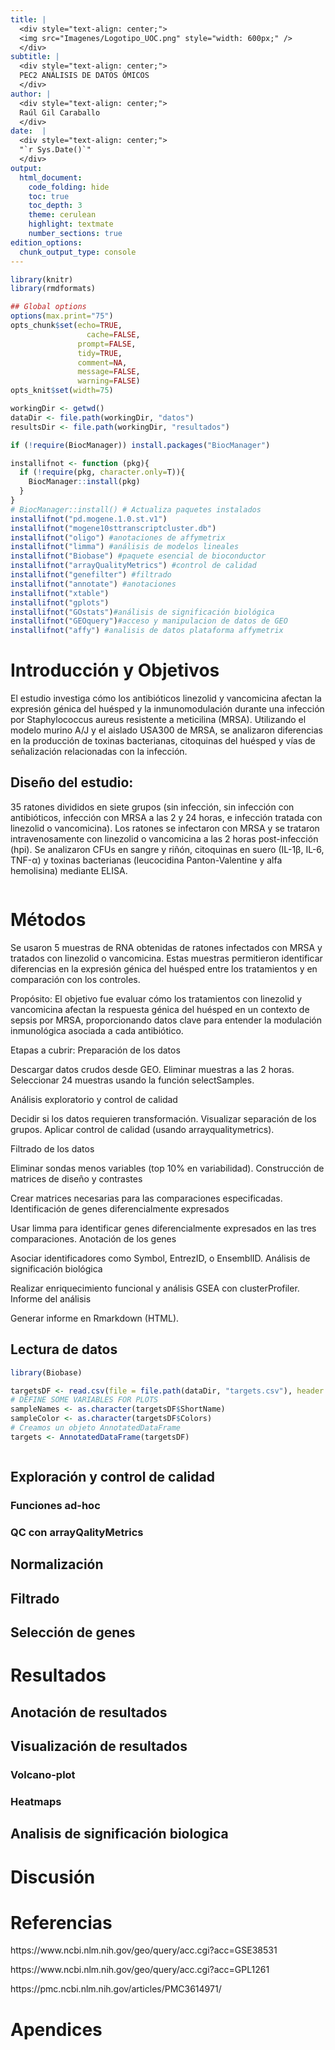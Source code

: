 ```yaml
---
title: |
  <div style="text-align: center;">
  <img src="Imagenes/Logotipo_UOC.png" style="width: 600px;" />
  </div>
subtitle: |
  <div style="text-align: center;">
  PEC2 ANÁLISIS DE DATOS ÓMICOS
  </div>
author: |
  <div style="text-align: center;">
  Raúl Gil Caraballo
  </div>
date:  |
  <div style="text-align: center;">
  "`r Sys.Date()`"
  </div>
output:
  html_document:
    code_folding: hide
    toc: true
    toc_depth: 3
    theme: cerulean
    highlight: textmate
    number_sections: true
edition_options:
  chunk_output_type: console
---
```


```r
library(knitr)
library(rmdformats)

## Global options
options(max.print="75")
opts_chunk$set(echo=TRUE,
	             cache=FALSE,
               prompt=FALSE,
               tidy=TRUE,
               comment=NA,
               message=FALSE,
               warning=FALSE)
opts_knit$set(width=75)

```


```r
workingDir <- getwd()
dataDir <- file.path(workingDir, "datos")
resultsDir <- file.path(workingDir, "resultados")

```


```r
if (!require(BiocManager)) install.packages("BiocManager")

installifnot <- function (pkg){
  if (!require(pkg, character.only=T)){
    BiocManager::install(pkg)
  }
}
# BiocManager::install() # Actualiza paquetes instalados
installifnot("pd.mogene.1.0.st.v1")
installifnot("mogene10sttranscriptcluster.db")
installifnot("oligo") #anotaciones de affymetrix
installifnot("limma") #análisis de modelos lineales
installifnot("Biobase") #paquete esencial de bioconductor
installifnot("arrayQualityMetrics") #control de calidad
installifnot("genefilter") #filtrado
installifnot("annotate") #anotaciones
installifnot("xtable")
installifnot("gplots")
installifnot("GOstats")#análisis de significación biológica
installifnot("GEOquery")#acceso y manipulacion de datos de GEO
installifnot("affy") #analisis de datos plataforma affymetrix

```


# Introducción y Objetivos

El estudio investiga cómo los antibióticos linezolid y vancomicina afectan la expresión génica del huésped y la inmunomodulación durante una infección por Staphylococcus aureus resistente a meticilina (MRSA). Utilizando el modelo murino A/J y el aislado USA300 de MRSA, se analizaron diferencias en la producción de toxinas bacterianas, citoquinas del huésped y vías de señalización relacionadas con la infección.

## Diseño del estudio:

35 ratones divididos en siete grupos (sin infección, sin infección con antibióticos, infección con MRSA a las 2 y 24 horas, e infección tratada con linezolid o vancomicina).
Los ratones se infectaron con MRSA y se trataron intravenosamente con linezolid o vancomicina a las 2 horas post-infección (hpi).
Se analizaron CFUs en sangre y riñón, citoquinas en suero (IL-1β, IL-6, TNF-α) y toxinas bacterianas (leucocidina Panton-Valentine y alfa hemolisina) mediante ELISA.

```r


```


# Métodos

Se usaron 5 muestras de RNA obtenidas de ratones infectados con MRSA y tratados con linezolid o vancomicina. Estas muestras permitieron identificar diferencias en la expresión génica del huésped entre los tratamientos y en comparación con los controles.

Propósito:
El objetivo fue evaluar cómo los tratamientos con linezolid y vancomicina afectan la respuesta génica del huésped en un contexto de sepsis por MRSA, proporcionando datos clave para entender la modulación inmunológica asociada a cada antibiótico.

Etapas a cubrir:
Preparación de los datos

Descargar datos crudos desde GEO.
Eliminar muestras a las 2 horas.
Seleccionar 24 muestras usando la función selectSamples.

Análisis exploratorio y control de calidad

Decidir si los datos requieren transformación.
Visualizar separación de los grupos.
Aplicar control de calidad (usando arrayqualitymetrics).

Filtrado de los datos

Eliminar sondas menos variables (top 10% en variabilidad).
Construcción de matrices de diseño y contrastes

Crear matrices necesarias para las comparaciones especificadas.
Identificación de genes diferencialmente expresados

Usar limma para identificar genes diferencialmente expresados en las tres comparaciones.
Anotación de los genes

Asociar identificadores como Symbol, EntrezID, o EnsemblID.
Análisis de significación biológica

Realizar enriquecimiento funcional y análisis GSEA con clusterProfiler.
Informe del análisis

Generar informe en Rmarkdown (HTML).

## Lectura de datos

```r

library(Biobase)

targetsDF <- read.csv(file = file.path(dataDir, "targets.csv"), header = TRUE, sep = ";")
# DEFINE SOME VARIABLES FOR PLOTS
sampleNames <- as.character(targetsDF$ShortName)
sampleColor <- as.character(targetsDF$Colors)
# Creamos un objeto AnnotatedDataFrame
targets <- AnnotatedDataFrame(targetsDF)

```

```r



```



## Exploración y control de calidad

### Funciones ad-hoc

### QC con arrayQalityMetrics

## Normalización

## Filtrado

## Selección de genes

# Resultados

## Anotación de resultados

## Visualización de resultados

### Volcano-plot
### Heatmaps

## Analisis de significación biologica

# Discusión


# Referencias

https://www.ncbi.nlm.nih.gov/geo/query/acc.cgi?acc=GSE38531

https://www.ncbi.nlm.nih.gov/geo/query/acc.cgi?acc=GPL1261

https://pmc.ncbi.nlm.nih.gov/articles/PMC3614971/


# Apendices




